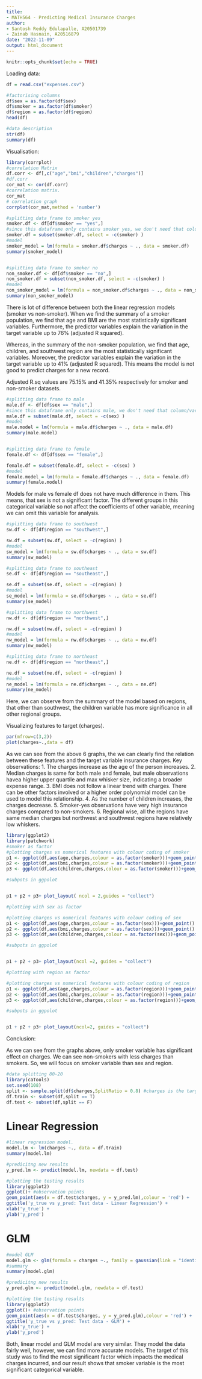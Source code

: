 ```yaml
---
title: 
- MATH564 - Predicting Medical Insurance Charges
author: 
- Santosh Reddy Edulapalle, A20501739
- Zainab Hasnain, A20516879
date: "2022-11-09"
output: html_document
---
```



```r
knitr::opts_chunk$set(echo = TRUE)
```

Loading data:

```r
df = read.csv("expenses.csv")

#factorising columns
df$sex = as.factor(df$sex)
df$smoker = as.factor(df$smoker)
df$region = as.factor(df$region)
head(df)

#data description
str(df)
summary(df)
```
Visualisation:

```r
library(corrplot)
#correlation Matrix
df.corr <- df[,c("age","bmi","children","charges")]
#df.corr
cor_mat <- cor(df.corr)
#correlation matrix.
cor_mat
# correlation graph
corrplot(cor_mat,method = 'number')
```


```r
#splitting data frame to smoker yes
smoker.df <- df[df$smoker == "yes",]
#since this dataframe only contains smoker yes, we don't need that column/variable anymore.( regression model doesnot run with single unique value column)
smoker.df = subset(smoker.df, select = -c(smoker) )
#model
smoker_model = lm(formula = smoker.df$charges ~ ., data = smoker.df)
summary(smoker_model)


#splitting data frame to smoker no
non_smoker.df <- df[df$smoker == "no",]
non_smoker.df = subset(non_smoker.df, select = -c(smoker) )
#model
non_smoker_model = lm(formula = non_smoker.df$charges ~ ., data = non_smoker.df)
summary(non_smoker_model)

```
There is lot of difference between both the linear regression models (smoker vs non-smoker). When we find the summary of a smoker population, we find that age and BMI are the most statistically significant variables. Furthermore, the predictor variables explain the variation in the target variable up to 76% (adjusted R squared).

Whereas, in the summary of the non-smoker population, we find that age, children, and southwest region are the most statistically significant variables. Moreover, the predictor variables explain the variation in the target variable up to 41% (adjusted R squared). This means the model is not good to predict charges for a new record.

Adjusted R.sq values are 75.15% and 41.35% respectively for smoker and non-smoker datasets.



```r
#splitting data frame to male 
male.df <- df[df$sex == "male",]
#since this dataframe only contains male, we don't need that column/variable anymore.( regression model doesnot run with single unique value column)
male.df = subset(male.df, select = -c(sex) )
#model
male.model = lm(formula = male.df$charges ~ ., data = male.df)
summary(male.model)


#splitting data frame to female 
female.df <- df[df$sex == "female",]

female.df = subset(female.df, select = -c(sex) )
#model
female.model = lm(formula = female.df$charges ~ ., data = female.df)
summary(female.model)

```
Models for male vs female df does not have much difference in them. This means, that sex is not a significant factor. The different groups in this categorical variable so not affect the coefficients of other variable, meaning we can omit this variable for analysis. 

```r
#splitting data frame to southwest
sw.df <- df[df$region == "southwest",]

sw.df = subset(sw.df, select = -c(region) )
#model
sw_model = lm(formula = sw.df$charges ~ ., data = sw.df)
summary(sw_model)

#splitting data frame to southeast
se.df <- df[df$region == "southeast",]

se.df = subset(se.df, select = -c(region) )
#model
se_model = lm(formula = se.df$charges ~ ., data = se.df)
summary(se_model)

#splitting data frame to northwest
nw.df <- df[df$region == "northwest",]

nw.df = subset(nw.df, select = -c(region) )
#model
nw_model = lm(formula = nw.df$charges ~ ., data = nw.df)
summary(nw_model)

#splitting data frame to northeast
ne.df <- df[df$region == "northeast",]

ne.df = subset(ne.df, select = -c(region) )
#model
ne_model = lm(formula = ne.df$charges ~ ., data = ne.df)
summary(ne_model)

```

Here, we can observe from the summary of the model based on regions, that other than southwest, the children variable has more significance in all other regional groups.

Visualizing features to target (charges).
```r
par(mfrow=c(3,2))
plot(charges~.,data = df)

```
As we can see from the above 6 graphs, the we can clearly find the relation between these features and the target variable insurance charges.
Key observations:
1. The charges increase as the age of the person increases.
2. Median charges is same for both male and female, but male observations havea higher upper quartile and max whisker size, indicating a broader expense range.
3. BMI does not follow a linear trend with charges. There can be other factors involved or a higher order polynomial model can be used to model this relationship. 
4. As the number of children increases, the charges decrease. 
5. Smoker-yes observations have very high insurance charges compared to non-smokers.
6. Regional wise, all the regions have same median charges but northwest and southwest regions have relatively low whiskers.

```r
library(ggplot2)
library(patchwork)
#smoker as factor
#plotting charges vs numerical features with colour coding of smoker 
p1 <- ggplot(df,aes(age,charges,colour = as.factor(smoker)))+geom_point()
p2 <- ggplot(df,aes(bmi,charges,colour = as.factor(smoker)))+geom_point()
p3 <- ggplot(df,aes(children,charges,colour = as.factor(smoker)))+geom_point()

#subpots in ggpolot


p1 + p2 + p3+ plot_layout( ncol = 2,guides = "collect")
```


```r
#plotting with sex as factor

#plotting charges vs numerical features with colour coding of sex 
p1 <- ggplot(df,aes(age,charges,colour = as.factor(sex)))+geom_point()
p2 <- ggplot(df,aes(bmi,charges,colour = as.factor(sex)))+geom_point()
p3 <- ggplot(df,aes(children,charges,colour = as.factor(sex)))+geom_point()

#subpots in ggpolot


p1 + p2 + p3+ plot_layout(ncol =2, guides = "collect")

```

```r
#plotting with region as factor

#plotting charges vs numerical features with colour coding of region 
p1 <- ggplot(df,aes(age,charges,colour = as.factor(region)))+geom_point()
p2 <- ggplot(df,aes(bmi,charges,colour = as.factor(region)))+geom_point()
p3 <- ggplot(df,aes(children,charges,colour = as.factor(region)))+geom_point()

#subpots in ggpolot


p1 + p2 + p3+ plot_layout(ncol=2, guides = "collect")
```


Conclusion:

As we can see from the graphs above, only smoker variable has significant effect on charges. We can see non-smokers with less charges than smokers. So, we will focus on smoker variable than sex and region.


```r
#data splitting 80-20
library(caTools)
set.seed(108)
split <- sample.split(df$charges,SplitRatio = 0.8) #charges is the target variable.
df.train <- subset(df,split == T)
df.test <- subset(df,split == F)
```

# Linear Regression

```r
#linear regression model.
model.lm <- lm(charges ~., data = df.train)
summary(model.lm)
```

```r
#predicitng new results
y_pred.lm <- predict(model.lm, newdata = df.test)
```

```r
#plotting the testing results
library(ggplot2)
ggplot()+ #observation points
geom_point(aes(x = df.test$charges, y = y_pred.lm),colour = 'red') + 
ggtitle('y_true vs y_pred: Test data - Linear Regression') +
xlab('y_true') +
ylab('y_pred')
```






# GLM

```r
#model GLM
model.glm <- glm(formula = charges ~., family = gaussian(link = "identity"),data = df.train)
#summary
summary(model.glm)
```


```r
#predicitng new results
y_pred.glm <- predict(model.glm, newdata = df.test)
```


```r
#plotting the testing results
library(ggplot2)
ggplot()+ #observation points
geom_point(aes(x = df.test$charges, y = y_pred.glm),colour = 'red') + 
ggtitle('y_true vs y_pred: Test data - GLM') +
xlab('y_true') +
ylab('y_pred')
```


Both, linear model and GLM model are very similar. They model the data fairly well, however, we can find more accurate models. The target of this study was to find the most significant factor which impacts the medical charges incurred, and our result shows that smoker variable is the most significant categorical variable. 
